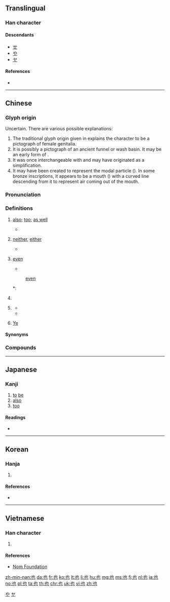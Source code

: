 {{character info/new}}
{{also|せ|ㄝ}}
==Translingual==
{{stroke order|stroke=3}}
{{stroke order|type=animate}}

===Han character===
{{Han char|rn=5|rad=乙|as=02|sn=3|four=44712|canj=PD|ids=⿻乜丨}}

====Descendants====
* [[ㄝ]]
* [[や]]
* [[ヤ]]

====References====
* {{Han ref|kx=0084.040|dkj=00171|dj=0170.040|hdz=10050.050|uh=4E5F|ud=20063|bh=A45D|bd=42077}}

[[Category:Han characters from which hiragana were derived|や]]
[[Category:Han characters from which katakana were derived|ヤ]]

----

==Chinese==
{{zh-forms|alt=𠃟,𦫴,𦬀,𠔄,𠃒}}

===Glyph origin===
{{Han etyl}}
Uncertain. There are various possible explanations:
# The traditional glyph origin given in ''{{w|Shuowen}}'' explains the character to be a pictograph of female genitalia.
# It is possibly a pictograph of an ancient funnel or wash basin. It may be an early form of {{zh-l|*匜}}.
# It was once interchangeable with {{zh-l|*它}} and may have originated as a simplification.
# It may have been created to represent the modal particle ({{zh-l|語氣詞}}). In some bronze inscriptions, it appears to be a mouth ({{zh-l|*口}}) with a curved line descending from it to represent air coming out of the mouth.

===Pronunciation===
{{zh-pron
|m=yě
|c=jaa5
|h=pfs=ya
|md=iâ
|mn=qz:iǎ/tw,xm,zz:iā/qz:ǎ/tw,xm,zz:ā
|w=3hha,3hhia
|ma=y
|mc=y
|oc=y
|cat=adv,part,pn
}}

===Definitions===
{{zh-hanzi}}

# [[also]]; [[too]]; [[as well]]
#: {{zh-x|我 也 去 了。|I '''also''' went.}}
#* {{zh-x|我 也 是 中國人。|I am Chinese '''too'''.}}
# {{lb|zh|in negative sentences}} [[neither]], [[either]]
#: {{zh-x|你 如果 不 去，我 也 不 去。|If you don't go, I won't '''either'''.}}
#* {{zh-x|我 也 沒有 看見 過 它。|I haven't seen it '''either'''.}}
# {{n-g|Used for emphasis with object fronting.}} [[even]]
#* {{zh-x|他 飯 也 不 吃，覺 也 不 睡。|(Disappointingly) he neither eats nor sleeps.}}
#: {{n-g|Used in the {{lang|zh|[[連]]……也……}} constructions for stronger emphasis. Interchangeable with {{zh-l|*都}}.}} [[even]]
#*: {{zh-x|他 連 畜生 也 不如，連 自己 的 父母 也 不 養活。|He is no better than an animal, because he doesn't even support his own parents.}}
# {{n-g|Used for emphasis.}}
#: {{zh-x|這 也 太 不像話 了。|This is way too outrageous.}}
# {{lb|zh|classical}} {{n-g|An emphatic final particle of strong affirmation or identity.}}
#* {{zh-x|生 而 知 之 者 ，上 也|Those who are born with the possession of knowledge are the highest class of men.|CL}}
#* {{zh-x|其 西 有 大 山，天下 至 高 者 也。|Laden with surrounding mountains, it is clearly the most supreme under heaven.|CL}}
# {{surname|lang=zh}} [[Ye]]

====Synonyms====
{{zh-dial}}

===Compounds===
{{zh-der|之乎者也|也不盡然|也不見得|也先|也可|也好|也是|也曾|也未可知|也波|也罷|也行|也許|也速該|也須|也麼哥|可也|撥風也似|暴雷也似|死也瞑目|溜之乎也|潑天也似|空空如也|箭也似的|維也納 |莫予毒也|莫余毒也|說也奇怪|阿也|飛也似的}}

{{zh-cat|Beginning}}

----

==Japanese==

===Kanji===
{{ja-kanji|grade=|rs=乙02}}

# [[to]] [[be]]
# [[also]]
# [[too]]

====Readings====
* {{ja-readings|goon=[[や]] (ya)|kanon=[[や]] (ya)|kun=[[なり]] (nari), [[また]] (mata)}}

----

==Korean==

===Hanja===
{{ko-hanja|hangeul=야|rv=ya|mr=ya|eumhun=[[이끼]], [[어조사]]|ehrv=ikki, eojosa|ehmr=ikki, ǒjosa|ehy=}}

# {{defn|lang=ko|sort=乙02}}

====References====
* {{Hanja ref|nav=10439}}

----

==Vietnamese==

===Han character===
{{vi-hantu|[[dã]], [[dạ]], [[giã]]|rs=乙02}}

# {{defn|lang=vi|sort=乙02}}

====References====
* [http://nomfoundation.org/common/nom_details.php?codepoint=4e5f Nom Foundation]

[[zh-min-nan:也]]
[[da:也]]
[[fr:也]]
[[ko:也]]
[[lt:也]]
[[li:也]]
[[hu:也]]
[[mg:也]]
[[ms:也]]
[[fj:也]]
[[nl:也]]
[[ja:也]]
[[no:也]]
[[pl:也]]
[[ta:也]]
[[th:也]]
[[chr:也]]
[[uk:也]]
[[vi:也]]
[[zh:也]]